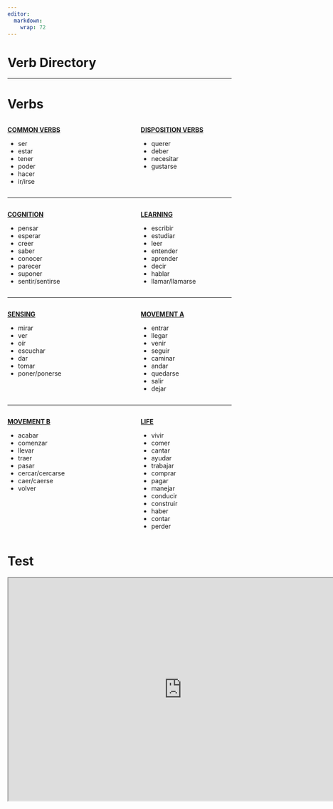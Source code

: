 ```yaml
---
editor: 
  markdown: 
    wrap: 72
---
```


# Verb Directory {.unnumbered}

---

::: {.panel-tabset}

# Verbs

:::: {.columns}

::: {.column width="40%"}

**[COMMON VERBS](i_l1.html)**

-   ser
-   estar
-   tener
-   poder
-   hacer
-   ir/irse

:::

::: {.column width="10%"}
<!-- empty column to create gap -->
:::

::: {.column width="40%"}

**[DISPOSITION VERBS](i_l2.html)**

-   querer
-   deber
-   necesitar
-   gustarse

:::

::::

---

:::: {.columns}

::: {.column width="40%"}

**[COGNITION](i_l3.html)**

-   pensar
-   esperar
-   creer
-   saber
-   conocer
-   parecer
-   suponer
-   sentir/sentirse


:::

::: {.column width="10%"}
<!-- empty column to create gap -->
:::

::: {.column width="40%"}

**[LEARNING](i_l4.html)**

-   escribir
-   estudiar
-   leer
-   entender
-   aprender
-   decir
-   hablar
-   llamar/llamarse


:::

::::

---

:::: {.columns}

::: {.column width="40%"}


**[SENSING](i_l5.html)**


-   mirar
-   ver
-   oír
-   escuchar
-   dar
-   tomar
-   poner/ponerse

:::

::: {.column width="10%"}
<!-- empty column to create gap -->
:::

::: {.column width="40%"}


**[MOVEMENT A](i_l6.html)**


-   entrar
-   llegar
-   venir
-   seguir
-   caminar
-   andar
-   quedarse
-   salir
-   dejar

:::

::::

---

:::: {.columns}

::: {.column width="40%"}

**[MOVEMENT B](i_l7.html)**

-   acabar
-   comenzar
-   llevar
-   traer
-   pasar
-   cercar/cercarse
-   caer/caerse
-   volver

:::

::: {.column width="10%"}
<!-- empty column to create gap -->
:::

::: {.column width="40%"}


**[LIFE](i_l8.html)**

-   vivir
-   comer
-   cantar
-   ayudar
-   trabajar
-   comprar
-   pagar
-   manejar
-   conducir
-   construir
-   haber
-   contar
-   perder

:::

::::

# Test

```{=html}
<iframe width="780" height="500" src="https://ajaverett.shinyapps.io/spanish_quiz/" ></iframe>
```
  

:::